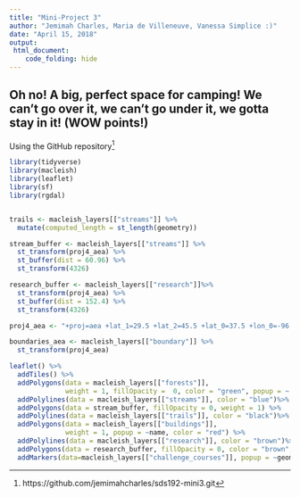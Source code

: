 ```yaml
---
title: "Mini-Project 3"
author: "Jemimah Charles, Maria de Villeneuve, Vanessa Simplice :)"
date: "April 15, 2018"
output: 
 html_document:
    code_folding: hide
---
```

## Oh no! A big, perfect space for camping! We can't go over it, we can't go under it, we gotta stay in it! (WOW points!)

Using the GitHub repository[^1]

[^1]: https://github.com/jemimahcharles/sds192-mini3.git

```r
library(tidyverse)
library(macleish)
library(leaflet)
library(sf)
library(rgdal)


trails <- macleish_layers[["streams"]] %>%
  mutate(computed_length = st_length(geometry))

stream_buffer <- macleish_layers[["streams"]] %>%
  st_transform(proj4_aea) %>%
  st_buffer(dist = 60.96) %>%
  st_transform(4326)

research_buffer <- macleish_layers[["research"]]%>%
  st_transform(proj4_aea) %>%
  st_buffer(dist = 152.4) %>%
  st_transform(4326)

proj4_aea <- "+proj=aea +lat_1=29.5 +lat_2=45.5 +lat_0=37.5 +lon_0=-96 +x_0=0 +y_0=0 +ellps=GRS80 +datum=NAD83 +units=m +no_defs"

boundaries_aea <- macleish_layers[["boundary"]] %>%
  st_transform(proj4_aea)

leaflet() %>%
  addTiles() %>%
  addPolygons(data = macleish_layers[["forests"]], 
              weight = 1, fillOpacity =  0, color = "green", popup = ~ Sheet1__Na)%>%
  addPolylines(data = macleish_layers[["streams"]], color = "blue")%>%
  addPolygons(data = stream_buffer, fillOpacity = 0, weight = 1) %>%
  addPolylines(data = macleish_layers[["trails"]], color = "black")%>%
  addPolygons(data = macleish_layers[["buildings"]], 
              weight = 1, popup = ~name, color = "red") %>%
  addPolylines(data = macleish_layers[["research"]], color = "brown")%>%
  addPolygons(data = research_buffer, fillOpacity = 0, color = "brown", weight = 1) %>%
  addMarkers(data=macleish_layers[["challenge_courses"]], popup = ~geometry, )

```